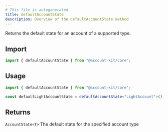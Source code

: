 ```yaml
---
# This file is autogenerated
title: defaultAccountState
description: Overview of the defaultAccountState method
---
```


Returns the default state for an account of a supported type.

## Import

```ts
import { defaultAccountState } from "@account-kit/core";
```

## Usage

```ts
import { defaultAccountState } from "@account-kit/core";

const defaultLightAccountState = defaultAccountState<"LightAccount">();
```

## Returns

`AccountState<T>`
The default state for the specified account type
